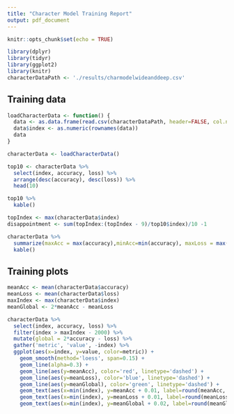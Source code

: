 ```yaml
---
title: "Character Model Training Report"
output: pdf_document
---
```


```r
knitr::opts_chunk$set(echo = TRUE)

library(dplyr)
library(tidyr)
library(ggplot2)
library(knitr)
characterDataPath <- './results/charmodelwideanddeep.csv'

```

## Training data

```r
loadCharacterData <- function() {
  data <- as.data.frame(read.csv(characterDataPath, header=FALSE, col.names=c('epoch', 'accuracy', 'loss', 'rate', 'minibatch')))
  data$index <- as.numeric(rownames(data))
  data
}

characterData <- loadCharacterData()

top10 <- characterData %>%
  select(index, accuracy, loss) %>%
  arrange(desc(accuracy), desc(loss)) %>%
  head(10)

top10 %>%
  kable()
```

```r
topIndex <- max(characterData$index)
disappointment <- sum(topIndex:(topIndex - 9)/top10$index)/10 -1

characterData %>%
  summarize(maxAcc = max(accuracy),minAcc=min(accuracy), maxLoss = max(loss), minLoss=min(loss), epochs=max(index), disappointment=disappointment) %>%
  kable()
```




## Training plots

```r
meanAcc <- mean(characterData$accuracy)
meanLoss <- mean(characterData$loss)
maxIndex <- max(characterData$index)
meanGlobal <- 2*meanAcc - meanLoss

characterData %>%
  select(index, accuracy, loss) %>%
  filter(index > maxIndex - 2000) %>%
  mutate(global = 2*accuracy - loss) %>%
  gather('metric', 'value', -index) %>%
  ggplot(aes(x=index, y=value, color=metric)) +
    geom_smooth(method='loess', span=0.15) +
    geom_line(alpha=0.3) +
    geom_line(aes(y=meanAcc), color='red', linetype='dashed') +
    geom_line(aes(y=meanLoss), color='blue', linetype='dashed') +
    geom_line(aes(y=meanGlobal), color='green', linetype='dashed') +
    geom_text(aes(x=min(index), y=meanAcc + 0.01, label=round(meanAcc, 3)), angle=0, hjust="left", size=4.2, fontface="plain", color="grey") +
    geom_text(aes(x=min(index), y=meanLoss + 0.01, label=round(meanLoss, 3)), angle=0, hjust="left", size=4.2, fontface="plain", color="grey") +
    geom_text(aes(x=min(index), y=meanGlobal + 0.02, label=round(meanGlobal, 3)), angle=0, hjust="left", size=4.2, fontface="plain", color="grey")
```



